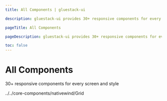 ```yaml
---
title: All Components | gluestack-ui

description: gluestack-ui provides 30+ responsive components for every screen and style

pageTitle: All Components

pageDescription: gluestack-ui provides 30+ responsive components for every screen and style

toc: false
---
```



<Meta title="with-gluestack-style/Overview/All Components" />


# All Components

30+ responsive components for every screen and style

<AppProvider config={config}>
  <Grid />
</AppProvider>
../../core-components/nativewind/Grid
